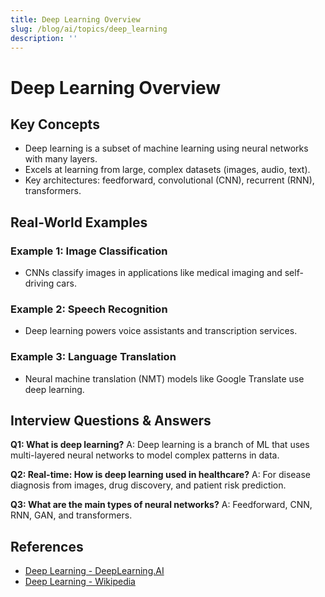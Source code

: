 ```yaml
---
title: Deep Learning Overview
slug: /blog/ai/topics/deep_learning
description: ''
---
```

# Deep Learning Overview

## Key Concepts
- Deep learning is a subset of machine learning using neural networks with many layers.
- Excels at learning from large, complex datasets (images, audio, text).
- Key architectures: feedforward, convolutional (CNN), recurrent (RNN), transformers.

## Real-World Examples

### Example 1: Image Classification
- CNNs classify images in applications like medical imaging and self-driving cars.

### Example 2: Speech Recognition
- Deep learning powers voice assistants and transcription services.

### Example 3: Language Translation
- Neural machine translation (NMT) models like Google Translate use deep learning.

## Interview Questions & Answers

**Q1: What is deep learning?**
A: Deep learning is a branch of ML that uses multi-layered neural networks to model complex patterns in data.

**Q2: Real-time: How is deep learning used in healthcare?**
A: For disease diagnosis from images, drug discovery, and patient risk prediction.

**Q3: What are the main types of neural networks?**
A: Feedforward, CNN, RNN, GAN, and transformers.

## References
- [Deep Learning - DeepLearning.AI](https://www.deeplearning.ai/)
- [Deep Learning - Wikipedia](https://en.wikipedia.org/wiki/Deep_learning)
